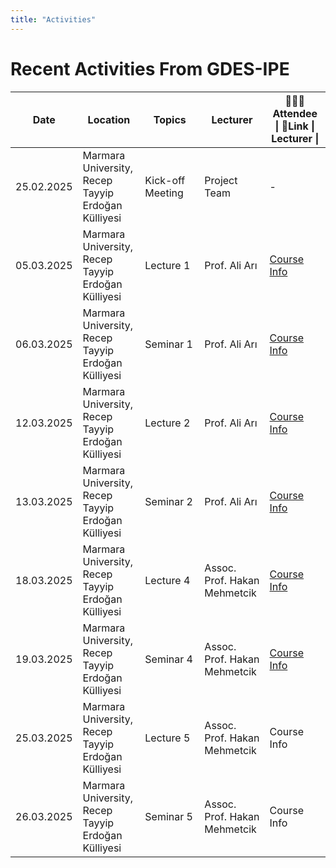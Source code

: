 ```yaml
---
title: "Activities"
---
```


# Recent Activities From GDES-IPE

| Date | Location | Topics | Lecturer | 🧑‍🤝‍🧑Attendee \| 🔗Link \| Lecturer \| |
|---------------|---------------|---------------|---------------|---------------|
| 25.02.2025 | Marmara University, Recep Tayyip Erdoğan Külliyesi | Kick-off Meeting | Project Team | \- |
| 05.03.2025 | Marmara University, Recep Tayyip Erdoğan Külliyesi | Lecture 1 | Prof. Ali Arı | [Course Info](Lecture/Lecture1.html#/title-slide) |
| 06.03.2025 | Marmara University, Recep Tayyip Erdoğan Külliyesi | Seminar 1 | Prof. Ali Arı | [Course Info](Lecture/Seminar1.html#/section) |
| 12.03.2025 | Marmara University, Recep Tayyip Erdoğan Külliyesi | Lecture 2 | Prof. Ali Arı | [Course Info](Lecture/Lecture2.html#/section) |
| 13.03.2025 | Marmara University, Recep Tayyip Erdoğan Külliyesi | Seminar 2 | Prof. Ali Arı | [Course Info](Lecture/Seminar2.html#/title-slide) |
| 18.03.2025 | Marmara University, Recep Tayyip Erdoğan Külliyesi | Lecture 4 | Assoc. Prof. Hakan Mehmetcik | [Course Info](Lecture/Lecture1.html#/title-slide) |
| 19.03.2025 | Marmara University, Recep Tayyip Erdoğan Külliyesi | Seminar 4 | Assoc. Prof. Hakan Mehmetcik | [Course Info](Lecture/Seminar4.html#/title-slide) |
| 25.03.2025 | Marmara University, Recep Tayyip Erdoğan Külliyesi | Lecture 5 | Assoc. Prof. Hakan Mehmetcik | Course Info |
| 26.03.2025 | Marmara University, Recep Tayyip Erdoğan Külliyesi | Seminar 5 | Assoc. Prof. Hakan Mehmetcik | Course Info |
